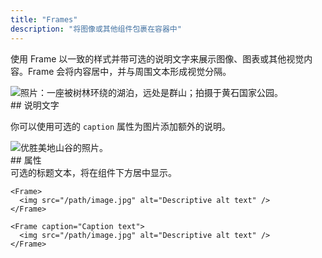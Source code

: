 ```yaml
---
title: "Frames"
description: "将图像或其他组件包裹在容器中"
---
```


使用 Frame 以一致的样式并带可选的说明文字来展示图像、图表或其他视觉内容。Frame 会将内容居中，并与周围文本形成视觉分隔。

<Frame>
  <img src="https://mintlify-assets.b-cdn.net/yellowstone.jpeg" alt="照片：一座被树林环绕的湖泊，远处是群山；拍摄于黄石国家公园。" />
</Frame>

<div id="captions">
  ## 说明文字
</div>

你可以使用可选的 `caption` 属性为图片添加额外的说明。

<Frame caption="优胜美地国家公园每年接待超过 350 万名游客">
  <img src="https://mintlify-assets.b-cdn.net/yosemite.jpg" alt="优胜美地山谷的照片。" />
</Frame>

<div id="properties">
  ## 属性
</div>

<ResponseField name="caption" type="string">
  可选的标题文本，将在组件下方居中显示。
</ResponseField>

<CodeGroup>

```mdx Frame
<Frame>
  <img src="/path/image.jpg" alt="Descriptive alt text" />
</Frame>
```

```mdx Frame with a caption
<Frame caption="Caption text">
  <img src="/path/image.jpg" alt="Descriptive alt text" />
</Frame>
```
</CodeGroup>